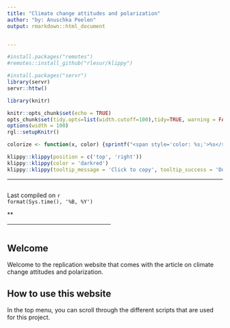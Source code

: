 ```yaml
---
title: "Climate change attitudes and polarization"
author: "by: Anuschka Peelen"
output: rmarkdown::html_document


---
```


```r
#install.packages("remotes")
#remotes::install_github("rlesur/klippy")

#install.packages("servr")
library(servr)
servr::httw()
```

```r
library(knitr)

knitr::opts_chunk$set(echo = TRUE)
opts_chunk$set(tidy.opts=list(width.cutoff=100),tidy=TRUE, warning = FALSE, message = FALSE,comment = "#>", cache=TRUE, class.source=c("test"), class.output=c("test2"))
options(width = 100)
rgl::setupKnitr()

colorize <- function(x, color) {sprintf("<span style='color: %s;'>%s</span>", color, x) }

```

```r
klippy::klippy(position = c('top', 'right'))
klippy::klippy(color = 'darkred')
klippy::klippy(tooltip_message = 'Click to copy', tooltip_success = 'Done')
```

------------------------------------------------------------------------

::: columns
::: {.column width="50%"}
Last compiled on `r format(Sys.time(), '%B, %Y')`

\*\* <br>

------------------------------------------------------------------------
:::

::: {.column width="50%"}

:::
:::


## Welcome {-}
Welcome to the replication website that comes with the article on climate change attitudes and polarization. 

## How to use this website {-}

In the top menu, you can scroll through the different scripts that are used for this project. 


